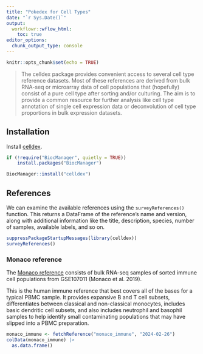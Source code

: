 ```yaml
---
title: "Pokedex for Cell Types"
date: "`r Sys.Date()`"
output:
  workflowr::wflow_html:
    toc: true
editor_options:
  chunk_output_type: console
---
```


```r
knitr::opts_chunk$set(echo = TRUE)
```

> The celldex package provides convenient access to several cell type reference datasets. Most of these references are derived from bulk RNA-seq or microarray data of cell populations that (hopefully) consist of a pure cell type after sorting and/or culturing. The aim is to provide a common resource for further analysis like cell type annotation of single cell expression data or deconvolution of cell type proportions in bulk expression datasets.

## Installation

Install [celldex](https://bioconductor.org/packages/3.20/data/experiment/html/celldex.html).

```r
if (!require("BiocManager", quietly = TRUE))
    install.packages("BiocManager")

BiocManager::install("celldex")
```

## References

We can examine the available references using the `surveyReferences()` function. This returns a DataFrame of the reference's name and version, along with additional information like the title, description, species, number of samples, available labels, and so on.

```r
suppressPackageStartupMessages(library(celldex))
surveyReferences()
```

### Monaco reference

The [Monaco reference](https://bioconductor.org/packages/3.20/data/experiment/vignettes/celldex/inst/doc/userguide.html#44_Monaco_immune_data) consists of bulk RNA-seq samples of sorted immune cell populations from GSE107011 (Monaco et al. 2019).

This is the human immune reference that best covers all of the bases for a typical PBMC sample. It provides expansive B and T cell subsets, differentiates between classical and non-classical monocytes, includes basic dendritic cell subsets, and also includes neutrophil and basophil samples to help identify small contaminating populations that may have slipped into a PBMC preparation.

```r
monaco_immune <- fetchReference("monaco_immune", "2024-02-26")
colData(monaco_immune) |>
  as.data.frame()
```
